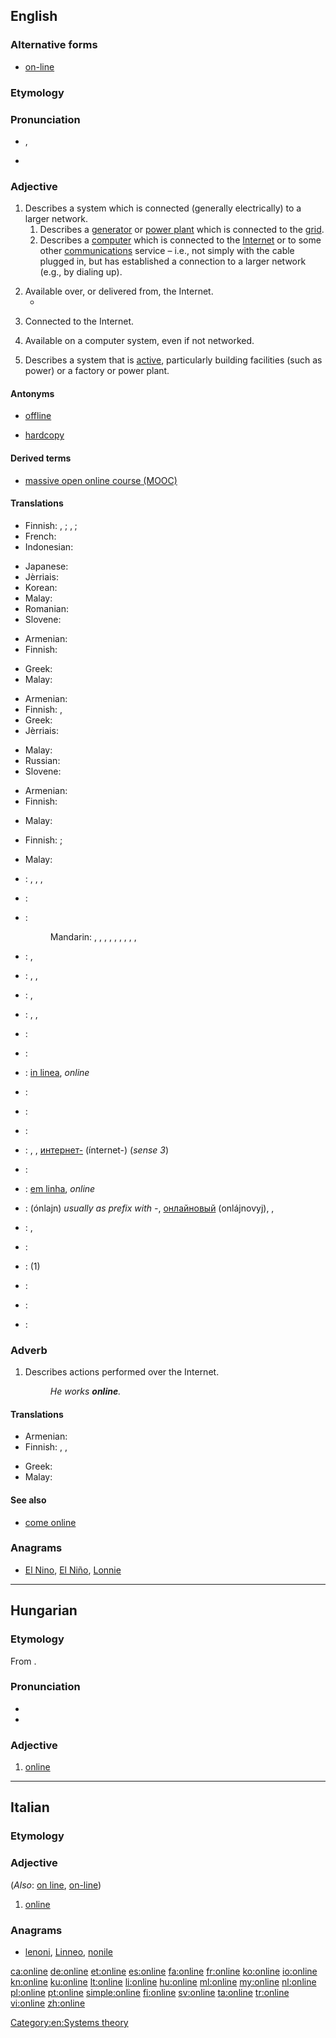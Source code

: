 {{also|on line}}
==English==
{{wikipedia}}

===Alternative forms===
* [[on-line]]

===Etymology===
{{compound|on|line}}

===Pronunciation===
* {{enPR|ŏn'līn"}}, {{IPA|/ˈɒnˌlaɪn/}}
* {{audio|En-us-online.ogg|Audio (US)|lang=en}}

===Adjective===
{{en-adj}}

# Describes a system which is connected (generally electrically) to a larger network.
## Describes a [[generator]] or [[power plant]] which is connected to the [[grid]].
## Describes a [[computer]] which is connected to the [[Internet]] or to some other [[communications]] service – i.e., not simply with the cable plugged in, but has established a connection to a larger network (e.g., by dialing up).
##: {{usex|Is this modem '''online'''?|lang=en}}
# Available over, or delivered from, the Internet.
#* {{quote-magazine|title=No hiding place
|date=2013-05-25|volume=407|issue=8837|page=74|magazine={{w|The Economist}}
|url=http://www.economist.com/news/science-and-technology/21578357-plan-assess-peoples-personal-characteristics-their-twitter-streams-no
|passage=In America alone, people spent $170 billion on “direct marketing”—junk mail of both the physical and electronic varieties—last year. Yet of those who received unsolicited adverts through the post, only 3% bought anything as a result. If the bumf arrived electronically, the take-up rate was 0.1%. And for '''online''' adverts the “conversion” into sales was a minuscule 0.01%.}}
#: {{usex|I prefer to read the '''online''' newspapers.|lang=en}}
# Connected to the Internet.
#: {{usex|I'll be '''online''' tonight, so I'll be able to reply to your email.|lang=en}}
# Available on a computer system, even if not networked.
#: {{usex|Press the F1 key to access the '''online''' help.|lang=en}}
#: {{usex|The program comes with an '''online''' manual.|lang=en}}
# Describes a system that is [[active]], particularly building facilities (such as power) or a factory or power plant.
#: {{usex|The power is '''online'''.|lang=en}}
#: {{usex|Once this factory comes '''online,''' it will double car production in our country!|lang=en}}

====Antonyms====
* {{sense|connected to larger network}} [[offline]]
* {{sense|available on a computer system}} [[hardcopy]]

====Derived terms====
* [[MOOC|massive open online course (MOOC)]]

====Translations====
{{trans-top|connected to a network}}
* Finnish: {{t+|fi|verkko|alt=verkossa}}, {{t+|fi|online}} {{qualifier|computer}}; {{t+|fi|seinä|alt=seinässä}} {{qualifier|small electric appliance}}‚ {{t+|fi|verkko|alt=verkossa}} {{qualifier|electric machinery}}; {{t|fi|kytketty|alt=kytkettynä}} {{qualifier|coupled, generally}}
* French: {{t+|fr|en ligne}}
* Indonesian: {{t+|id|daring}}
{{trans-mid}}
* Japanese: {{t+|ja|オンライン|tr=onrain|sc=Jpan}}
* Jèrriais: {{t|roa-jer|brantchi}}
* Korean: {{t+|ko|온라인|tr=onnain|sc=Kore}}
* Malay: {{t|ms|dalam talian}}
* Romanian: {{t|ro|în  linie}}
* Slovene: {{t|sl|v omrežju}}
{{trans-bottom}}

{{trans-top|available over the Internet}}
* Armenian: {{t|hy|առցանց|sc=Armn}}
* Finnish: {{t+|fi|verkko|alt=verkko-}}
{{trans-mid}}
* Greek: {{t|el|σε απευθείας σύνδεση}}
* Malay: {{t|ms|dalam talian}}
{{trans-bottom}}

{{trans-top|connected to the Internet}}
* Armenian: {{t|hy|առցանց|sc=Armn}}
* Finnish: {{t|fi|verkossa}}, {{t|fi|netissä}}
* Greek: {{t|el|σε απευθείας σύνδεση}}
* Jèrriais: {{t|roa-jer|brantchi}}
{{trans-mid}}
* Malay: {{t|ms|dalam talian}}
* Russian: {{t|ru|в сети|sc=Cyrl}}
* Slovene: {{t|sl|dosegljiv}}
{{trans-bottom}}

{{trans-top|available on a computer system}}
* Armenian: {{t|hy|առցանց|sc=Armn}}
* Finnish: {{t+|fi|online}}
{{trans-mid}}
* Malay: {{t|ms|dalam talian}}
{{trans-bottom}}

{{trans-top|of a system that is active}}
* Finnish: {{t+|fi|päällä}} {{qualifier|power}}; {{t|fi|toiminnassa}} {{qualifier|factory etc.}}
{{trans-mid}}
* Malay: {{t|ms|dalam talian}}
{{trans-bottom}}

{{checktrans-top}}
* {{ttbc|ar}}: {{t|ar|متصل|tr=muttáSil}},  {{t|ar|متواجد|tr=mutawaajid}},  {{t|ar|على الإنترنت|tr=`ala l-'intarnat}},  {{t|ar|أونلاين|tr='onlayn}}
* {{ttbc|az}}: {{t|az|onlayn}}
* {{ttbc|cmn}}:
*: Mandarin: {{t|cmn|在線|sc=Hani}}, {{t+|cmn|在线|tr=zàixiàn|sc=Hani}}, {{t|cmn|上網|sc=Hani}}, {{t+|cmn|上网|tr=shàngwǎng|sc=Hani}}, {{t|cmn|聯機|sc=Hani}}, {{t|cmn|联机|tr=liánjī|sc=Hani}}, {{t+|cmn|線上|sc=Hani}}, {{t|cmn|线上|tr=xiànshàng|sc=Hani}}, {{t+|cmn|網上|sc=Hani}}, {{t|cmn|网上|tr=wǎngshàng|sc=Hani}}
* {{ttbc|cs}}: {{t|cs|online}}, {{t|cs|připojený}}
* {{ttbc|nl}}: {{t+|nl|online}}, {{t+|nl|aangesloten}}, {{t+|nl|verbonden}}
* {{ttbc|fr}}: {{t+|fr|en ligne}},  {{t+|fr|online}}
* {{ttbc|de}}: {{t+|de|eingeschaltet}}, {{t+|de|verbunden}}, {{t+|de|online}}
* {{ttbc|hi}}: {{t|hi|ऑनलाइन|tr=ŏnlā'in}}
* {{ttbc|is}}: {{t|is|tengdur|m}}
* {{ttbc|ia}}: [[in linea]], ''online''
* {{ttbc|ja}}: {{t+|ja|オンライン|tr=onrain}}
{{trans-mid}}
* {{ttbc|roa-jer}}: {{t|roa-jer|en lîngne}}
* {{ttbc|ko}}: {{t+|ko|온라인|tr=onlain|sc=Hang}}
* {{ttbc|mk}}: {{t|mk|на линија|tr=na línija}}, {{t|mk|вклучен|tr=vklúčen}}, [[интернет]][[-]] (ínternet-) (''sense 3'')
* {{ttbc|mg}}: {{t|mg|an-tserasera}}
* {{ttbc|pt}}: [[em linha]], ''online''
* {{ttbc|ru}}: {{t+|ru|онлайн}} (ónlajn)  ''usually as prefix with -'', [[онлайновый]] (onlájnovyj),  {{t|ru|в сети|tr=v setí}},  {{t|ru|в интернете|tr=v internéte}}
* {{ttbc|sk}}: {{t|sk|online}}, {{t|sk|pripojený|m}}
* {{ttbc|es}}: {{t+|es|en línea}}
* {{ttbc|sv}}: {{t|sv|uppkopplad}} (1)
* {{ttbc|th}}: {{t|th|ออนไลน์|tr=on-lai}}
* {{ttbc|tr}}: {{t+|tr|çevrimiçi}}
* {{ttbc|vi}}: {{t+|vi|trực tuyến}}
{{trans-bottom}}

===Adverb===
{{en-adv}}

# Describes actions performed over the Internet.
#: ''He works '''online'''.''

====Translations====
{{trans-top|performed over Internet}}
* Armenian: {{t|hy|առցանց|sc=Armn}}
* Finnish: {{t+|fi|verkko|alt=verkossa}}, {{t+|fi|verkko|alt=verkko-}}, {{t+|fi|online|alt=online-}}
{{trans-mid}}
* Greek: {{t|el|ονλαιν}}
* Malay: {{t|ms|dalam talian}}
{{trans-bottom}}

====See also====
* [[come online]]

===Anagrams===
* [[El Nino#English|El Nino]], [[El Niño#English|El Niño]], [[Lonnie#English|Lonnie]]

[[Category:en:Systems theory]]

----

==Hungarian==

===Etymology===
From {{etyl|en|hu}} {{term|online|lang=en}}.

===Pronunciation===
* {{IPA|/ˈonlaːjn/|lang=hu}}
* {{hyphenation|on|line|lang=hu}}

===Adjective===
{{hu-adj|-}}

# [[online#English|online]]

----

==Italian==

===Etymology===
{{etyl|en|it}}

===Adjective===
{{head|it|adjective|invariable}} (''Also'': [[on line]], [[on-line]])

# [[#English|online]]

===Anagrams===
* [[lenoni#Italian|lenoni]], [[Linneo#Italian|Linneo]], [[nonile#Italian|nonile]]

[[ca:online]]
[[de:online]]
[[et:online]]
[[es:online]]
[[fa:online]]
[[fr:online]]
[[ko:online]]
[[io:online]]
[[kn:online]]
[[ku:online]]
[[lt:online]]
[[li:online]]
[[hu:online]]
[[ml:online]]
[[my:online]]
[[nl:online]]
[[pl:online]]
[[pt:online]]
[[simple:online]]
[[fi:online]]
[[sv:online]]
[[ta:online]]
[[tr:online]]
[[vi:online]]
[[zh:online]]